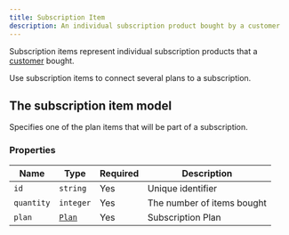 ```yaml
---
title: Subscription Item
description: An individual subscription product bought by a customer
---
```


Subscription items represent individual subscription products that a [customer](/core-resources/customer) bought.

Use subscription items to connect several plans to a subscription.

## The subscription item model

Specifies one of the plan items that will be part of a subscription.
### Properties

| Name       | Type                              | Required | Description                |
| ---------- | --------------------------------- | -------- | -------------------------- |
| `id`       | `string`                          | Yes      | Unique identifier          |
| `quantity` | `integer`                         | Yes      | The number of items bought |
| `plan`     | [`Plan`](/revenue-resources/plan) | Yes      | Subscription Plan          |
